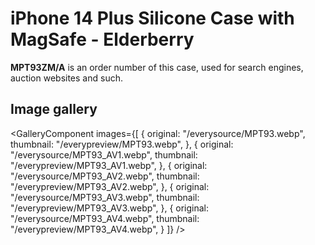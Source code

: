 
# iPhone 14 Plus Silicone Case with MagSafe - Elderberry

<Callout type='info' emoji='👉🏻'>**MPT93ZM/A** is an order number of this case, used for search engines, auction websites and such.</Callout>

## Image gallery

<GalleryComponent
    images={[
      {
        original: "/everysource/MPT93.webp",
        thumbnail: "/everypreview/MPT93.webp",
      },
      {
        original: "/everysource/MPT93_AV1.webp",
        thumbnail: "/everypreview/MPT93_AV1.webp",
      },
      {
        original: "/everysource/MPT93_AV2.webp",
        thumbnail: "/everypreview/MPT93_AV2.webp",
      },
      {
        original: "/everysource/MPT93_AV3.webp",
        thumbnail: "/everypreview/MPT93_AV3.webp",
      },
      {
        original: "/everysource/MPT93_AV4.webp",
        thumbnail: "/everypreview/MPT93_AV4.webp",
      }
    ]}
  />
